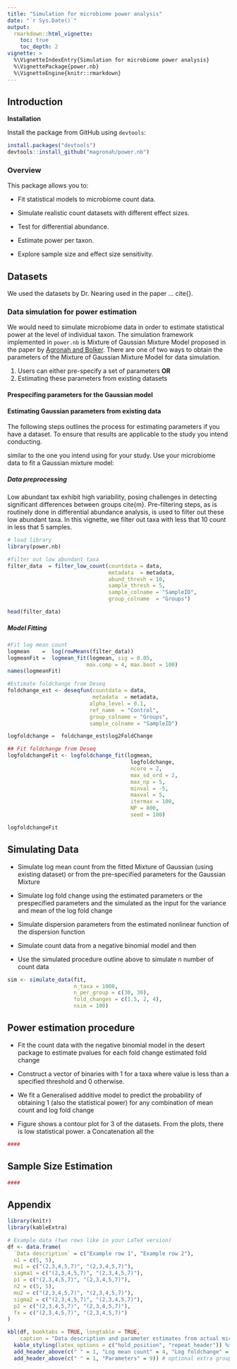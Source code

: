```yaml
---
title: "Simulation for microbiome power analysis"
date: "`r Sys.Date()`"
output: 
  rmarkdown::html_vignette:
    toc: true
    toc_depth: 2
vignette: >
  %\VignetteIndexEntry{Simulation for microbiome power analysis}
  %\VignettePackage{power.nb}
  %\VignetteEngine{knitr::rmarkdown}
---
```




## Introduction 


**Installation**

Install the package from GitHub using `devtools`:

```r
install.packages("devtools")
devtools::install_github("magronah/power.nb")
```

### Overview

This package allows you to:

- Fit statistical models to microbiome count data.

- Simulate realistic count datasets with different effect sizes.

- Test for differential abundance.

- Estimate power per taxon.

- Explore sample size and effect size sensitivity.


## Datasets 
We used the datasets by Dr. Nearing used in the paper ... cite{}. 

### Data simulation for power estimation

We would need to simulate microbiome data in order to estimate statistical power at the level of individual taxon.  The simulation framework implemented in `power.nb` is Mixture of Gaussian Mixture Model proposed in the paper by [Agronah and Bolker](https://doi.org/10.1371/journal.pone.0318820). There are one of two ways to obtain the parameters of the Mixture of Gaussian Mixture Model for data simulation. 

1) Users can either pre-specify a set of parameters 
**OR** 
2)  Estimating these parameters from existing datasets 


#### Prespecifing parameters for the Gaussian model


#### Estimating Gaussian parameters from existing data

The following steps outlines the process for estimating parameters if you have a dataset. To ensure that results are applicable to the study you intend conducting. 

similar to the one you intend using for your study. 
Use your microbiome data to fit a Gaussian mixture model:


##### Data preprocessing 
Low abundant tax exhibit high variability, posing challenges in detecting significant differences between groups cite{m}. Pre-filtering steps, as is routinely done in differential abundance analysis, is used to filter out these low abundant taxa. In this vignette, we filter out taxa with less that 10 count in less that 5 samples. 

```r
# load library
library(power.nb) 

#filter out low abundant taxa
filter_data  = filter_low_count(countdata = data,
                                metadata  = metadata,
                                abund_thresh = 10,
                                sample_thresh = 5,
                                sample_colname = "SampleID",
                                group_colname  = "Groups")

head(filter_data)
```

##### Model Fitting

```r
#Fit log mean count
logmean    =  log(rowMeans(filter_data))
logmeanFit =  logmean_fit(logmean, sig = 0.05, 
                         max.comp = 4, max.boot = 100)
names(logmeanFit)

#Estimate foldchange from Deseq
foldchange_est <- deseqfun(countdata = data,
                           metadata  = metadata,
                          alpha_level = 0.1,
                          ref_name  = "Control",
                          group_colname = "Groups",
                          sample_colname = "SampleID")

logfoldchange =  foldchange_est$log2FoldChange

## Fit foldchange from Deseq
logfoldchangeFit <- logfoldchange_fit(logmean,
                                       logfoldchange,
                                       ncore = 2,
                                       max_sd_ord = 2,
                                       max_np = 5,
                                       minval = -5,
                                       maxval = 5,
                                       itermax = 100,
                                       NP = 800,
                                       seed = 100)

logfoldchangeFit
```


## Simulating Data

- Simulate log mean count from the fitted Mixture of Gaussian (using existing dataset) or from the pre-specified parameters for the Gaussian Mixture 

- Simulate log fold change using the estimated parameters or the prespecified parameters and the simulated as the input for the variance and mean of the log fold change 

- Simulate dispersion parameters from the estimated nonlinear function of the dispersion function 

- Simulate count data from a negative binomial model and then 

- Use the simulated procedure outline above to simulate n number of count data 


```r
sim <- simulate_data(fit,
                     n_taxa = 1000,
                     n_per_group = c(30, 30),
                     fold_changes = c(1.5, 2, 4),
                     nsim = 100)
```


## Power estimation procedure

- Fit the count data with the negative binomial model in the desert package to estimate pvalues for each fold change estimated fold change

- Construct a vector of binaries with 1 for a taxa where value is less than a specified threshold and 0 otherwise. 

- We fit a Generalised additive model to predict the probability of obtaining 1  (also the statistical power) for any combination of mean count and log fold change 

- Figure shows a contour plot for 3  of the datasets. From the plots, there is low statistical power. 
  a Concatenation all the 



```r
####

```


## Sample Size Estimation


```r
####

```


## Appendix 

```r
library(knitr)
library(kableExtra)

# Example data (two rows like in your LaTeX version)
df <- data.frame(
  `Data description` = c("Example row 1", "Example row 2"),
  n1 = c(5, 5),
  mu1 = c("(2,3,4,5,7)", "(2,3,4,5,7)"),
  sigma1 = c("(2,3,4,5,7)", "(2,3,4,5,7)"),
  p1 = c("(2,3,4,5,7)", "(2,3,4,5,7)"),
  n2 = c(5, 5),
  mu2 = c("(2,3,4,5,7)", "(2,3,4,5,7)"),
  sigma2 = c("(2,3,4,5,7)", "(2,3,4,5,7)"),
  p2 = c("(2,3,4,5,7)", "(2,3,4,5,7)"),
  fx = c("(2,3,4,5,7)", "(2,3,4,5,7)")
)

kbl(df, booktabs = TRUE, longtable = TRUE,
    caption = "Data description and parameter estimates from actual microbiome datasets") %>%
  kable_styling(latex_options = c("hold_position", "repeat_header")) %>%
  add_header_above(c(" " = 1, "Log mean count" = 4, "Log foldchange" = 5)) %>%
  add_header_above(c(" " = 1, "Parameters" = 9)) # optional extra grouping

```


